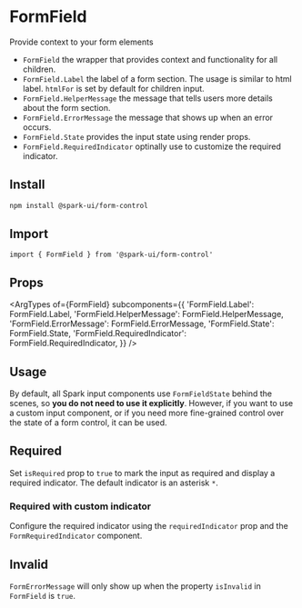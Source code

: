 


<Meta of={stories} />

# FormField

Provide context to your form elements

- `FormField` the wrapper that provides context and functionality for all children.
- `FormField.Label` the label of a form section. The usage is similar to html label. `htmlFor` is set by default for children input.
- `FormField.HelperMessage` the message that tells users more details about the form section.
- `FormField.ErrorMessage` the message that shows up when an error occurs.
- `FormField.State` provides the input state using render props.
- `FormField.RequiredIndicator` optinally use to customize the required indicator.

## Install

```sh
npm install @spark-ui/form-control
```

## Import

```tsx
import { FormField } from '@spark-ui/form-control'
```

## Props

<ArgTypes
  of={FormField}
  subcomponents={{
    'FormField.Label': FormField.Label,
    'FormField.HelperMessage': FormField.HelperMessage,
    'FormField.ErrorMessage': FormField.ErrorMessage,
    'FormField.State': FormField.State,
    'FormField.RequiredIndicator': FormField.RequiredIndicator,
  }}
/>

## Usage

By default, all Spark input components use `FormFieldState` behind the scenes, so **you do not need to use it explicitly**. However, if you want to use a custom input component, or if you need more fine-grained control over the state of a form control, it can be used.

<Canvas of={stories.Default} />

## Required

Set `isRequired` prop to `true` to mark the input as required and display a required indicator. The default indicator is an asterisk `*`.

<Canvas of={stories.Required} />

### Required with custom indicator

Configure the required indicator using the `requiredIndicator` prop and the `FormRequiredIndicator` component.

<Canvas of={stories.CustomRequired} />

## Invalid

`FormErrorMessage` will only show up when the property `isInvalid` in `FormField` is `true`.

<Canvas of={stories.Invalid} />
